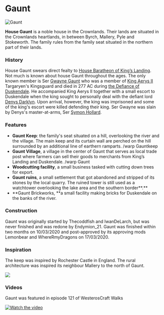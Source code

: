 

# Gaunt

<Image src="https://cdn.sanity.io/images/1as7cn02/production/af570df6565b9e9937c558a68aaccdb3aeb70a11-1280x720.png?w=976&h=350&fit=crop&crop=center&auto=format" alt="Gaunt" width={976} height={350}  />

<ProjectDetails
  floatRight
  region="Crownlands"
  house="House Gaunt"
  type="Castle"
  status="Completed"
  warp="/warp gaunt"
  projectLead="Endymion"
  dateStarted="January 16, 2020"
  dateCompleted="March 16, 2020"
/>

**House Gaunt** is a noble house in the Crownlands. Their lands are situated in the Crownlands heartlands, in between Byrch, Mallery, Pyle and Stokeworth. The family rules from the family seat situated in the northern part of their lands.  


### History

House Gaunt swears direct fealty to [House Baratheon of King’s Landing](https://awoiaf.westeros.org/index.php/House_Baratheon_of_King%27s_Landing). Not much is known about house Gaunt throughout the ages. The only known member is Ser [Gwayne Gaunt](https://awoiaf.westeros.org/index.php/Gwayne_Gaunt) who was a member of [King Aerys II](https://awoiaf.westeros.org/index.php/Aerys_II_Targaryen) Targaryen's Kingsguard and died in 277 AC during [the Defiance of Duskendale](https://awoiaf.westeros.org/index.php/Defiance_of_Duskendale). He accompanied King Aerys II together with a small escort to Duskendale when the king sought to personally deal with the defiant lord [Denys Darklyn](https://awoiaf.westeros.org/index.php/Denys_Darklyn). Upon arrival, however, the king was imprisoned and some of the king's escort were killed defending their king. Ser Gwayne was slain by Denys's master-at-arms, Ser [Symon Hollard](https://awoiaf.westeros.org/index.php/Symon_Hollard).

### Features

* **Gaunt Keep**: the family's seat situated on a hill, overlooking the river and the village. The main keep and its curtain wall are perched on the hill surrounded by an additional line of earthern ramparts. /warp Gauntkeep​​​​​​​​​​​​
* **Gaunt Village**, a village in the center of Gaunt that serves as local trade post where farmers can sell their goods to merchants from King’s Landing and Duskendale. /warp Gaunt
* **Woodcutting facility**, a small business tasked with cutting down trees for export.
* **Gaunt ruins**, a small settlement that got abandoned and stripped of its stones by the local quarry. The ruined tower is still used as a watchtower overlooking the lake area and the southern border**.**
* **Gaunt Brickworks, **a small facility making bricks for Duskendale on the banks of the river.

### Construction

Gaunt was originally started by Thecoddfish and IwanDeLarch, but was never finished and was redone by Endymion_21. Gaunt was finished within two months on 10/03/2020 and post-approved by its approving mods Lemonbear and WhereRmyDragons on 17/03/2020.

### Inspiration

The keep was inspired by Rochester Castle in England. The rural architecture was inspired its neighbour Mallery to the north of Gaunt.


![](https://cdn.sanity.io/images/1as7cn02/production/2034d2c8ff7378886cbbaaa40ecb12e2a90f20f0-600x390.jpg)

### Videos

Gaunt was featured in episode 121 of WesterosCraft Walks


[![Watch the video](https://img.youtube.com/vi/F98QC8VxSLU/0.jpg)](https://www.youtube.com/embed/F98QC8VxSLU)